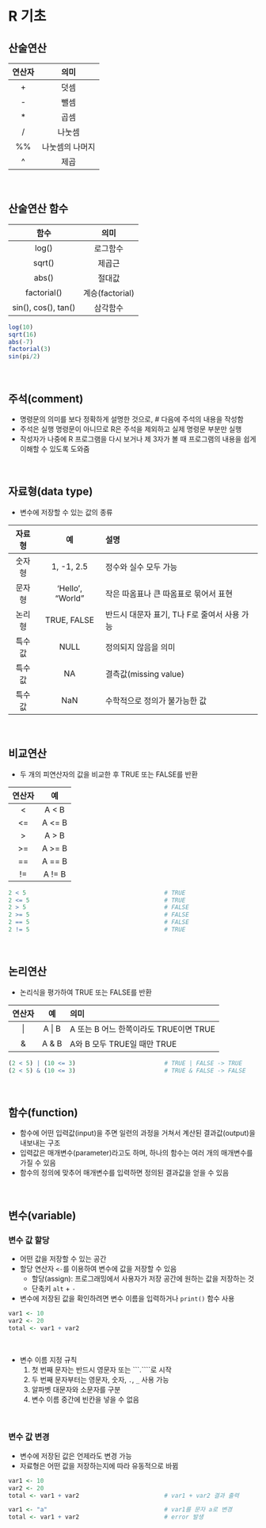 #  R 기초

## 산술연산

|연산자|의미|
|:---:|:---:|
|+|덧셈|
|-|뺄셈|
|*|곱셈|
|/|나눗셈|
|%%|나눗셈의 나머지|
|^|제곱|

<br>

## 산술연산 함수

|함수|의미|
|:---:|:---:|
|log()|로그함수|
|sqrt()|제곱근|
|abs()|절대값|
|factorial()|계승(factorial)|
|sin(), cos(), tan()|삼각함수|

```r
log(10)
sqrt(16)
abs(-7)
factorial(3)
sin(pi/2)
```

<br>

## 주석(comment)
+ 명령문의 의미를 보다 정확하게 설명한 것으로, # 다음에 주석의 내용을 작성함
+ 주석은 실행 명령문이 아니므로 R은 주석을 제외하고 실제 명령문 부분만 실행
+ 작성자가 나중에 R 프로그램을 다시 보거나 제 3자가 볼 때 프로그램의 내용을 쉽게 이해할 수 있도록 도와줌

<br>

## 자료형(data type)
+ 변수에 저장할 수 있는 값의 종류

|자료형|예|설명|
|:---:|:---:|:---|
|숫자형|1, -1, 2.5|정수와 실수 모두 가능|
|문자형|'Hello', "World"|작은 따옴표나 큰 따옴표로 묶어서 표현|
|논리형|TRUE, FALSE|반드시 대문자 표기, T나 F로 줄여서 사용 가능|
|특수값|NULL|정의되지 않음을 의미|
|특수값|NA|결측값(missing value)|
|특수값|NaN|수학적으로 정의가 불가능한 값|

<br>

## 비교연산
+ 두 개의 피연산자의 값을 비교한 후 TRUE 또는 FALSE를 반환

|연산자|예|의미|
|:---:|:---:|
|<|A < B|B가 A보다 크면 TRUE|
|<=|A <= B|B가 A보다 크거나 같으면 TRUE|
|>|A > B|A가 B보다 크면 TRUE|
|>=|A >= B|A가 B보다 크거나 같으면 TRUE|
|==|A == B|A와 B가 같으면 TRUE|
|!=|A != B|A와 B가 같지 않으면 TRUE|

```r
2 < 5                                       # TRUE
2 <= 5                                      # TRUE
2 > 5                                       # FALSE
2 >= 5                                      # FALSE
2 == 5                                      # FALSE
2 != 5                                      # TRUE
```

<br>

## 논리연산
+ 논리식을 평가하여 TRUE 또는 FALSE를 반환

|연산자|예|의미|
|:---:|:---:|:---|
|\||A \| B|A 또는 B 어느 한쪽이라도 TRUE이면 TRUE|
|&|A & B|A와 B 모두 TRUE일 때만 TRUE|

```r
(2 < 5) | (10 <= 3)                         # TRUE | FALSE -> TRUE
(2 < 5) & (10 <= 3)                         # TRUE & FALSE -> FALSE
```

<br>

## 함수(function)
+ 함수에 어떤 입력값(input)을 주면 일련의 과정을 거쳐서 계산된 결과값(output)을 내보내는 구조
+ 입력값은 매개변수(parameter)라고도 하며, 하나의 함수는 여러 개의 매개변수를 가질 수 있음
+ 함수의 정의에 맞추어 매개변수를 입력하면 정의된 결과값을 얻을 수 있음

<br>

## 변수(variable)

### 변수 값 할당
+ 어떤 값을 저장할 수 있는 공간
+ 할당 연산자 ```<-```를 이용하여 변수에 값을 저장할 수 있음
  + 할당(assign): 프로그래밍에서 사용자가 저장 공간에 원하는 값을 저장하는 것
  + 단축키 ```alt``` + ```-```
+ 변수에 저장된 값을 확인하려면 변수 이름을 입력하거나 ```print()``` 함수 사용

```r
var1 <- 10
var2 <- 20
total <- var1 + var2
```

<br>

+ 변수 이름 지정 규칙
  1. 첫 번째 문자는 반드시 영문자 또는 ```.````로 시작
  2. 두 번째 문자부터는 영문자, 숫자, ```.```, ```_``` 사용 가능  
  3. 알파벳 대문자와 소문자를 구분
  4. 변수 이름 중간에 빈칸을 넣을 수 없음

<br>

### 변수 값 변경
+ 변수에 저장된 값은 언제라도 변경 가능
+ 자료형은 어떤 값을 저장하는지에 따라 유동적으로 바뀜

```r
var1 <- 10
var2 <- 20
total <- var1 + var2                        # var1 + var2 결과 출력

var1 <- "a"                                 # var1를 문자 a로 변경
total <- var1 + var2                        # error 발생
```

